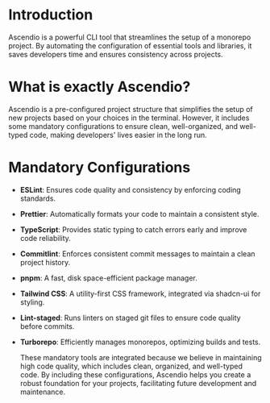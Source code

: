 # Introduction

Ascendio is a powerful CLI tool that streamlines the setup of a monorepo project. By automating the configuration of essential tools and libraries, it saves developers time and ensures consistency across projects.

# What is exactly Ascendio?

Ascendio is a pre-configured project structure that simplifies the setup of new projects based on your choices in the terminal. However, it includes some mandatory configurations to ensure clean, well-organized, and well-typed code, making developers' lives easier in the long run.

# Mandatory Configurations

- **ESLint**: Ensures code quality and consistency by enforcing coding standards.
- **Prettier**: Automatically formats your code to maintain a consistent style.
- **TypeScript**: Provides static typing to catch errors early and improve code reliability.
- **Commitlint**: Enforces consistent commit messages to maintain a clean project history.
- **pnpm**: A fast, disk space-efficient package manager.
- **Tailwind CSS**: A utility-first CSS framework, integrated via shadcn-ui for styling.
- **Lint-staged**: Runs linters on staged git files to ensure code quality before commits.
- **Turborepo**: Efficiently manages monorepos, optimizing builds and tests.

  These mandatory tools are integrated because we believe in maintaining high
  code quality, which includes clean, organized, and well-typed code. By
  including these configurations, Ascendio helps you create a robust foundation
  for your projects, facilitating future development and maintenance.
